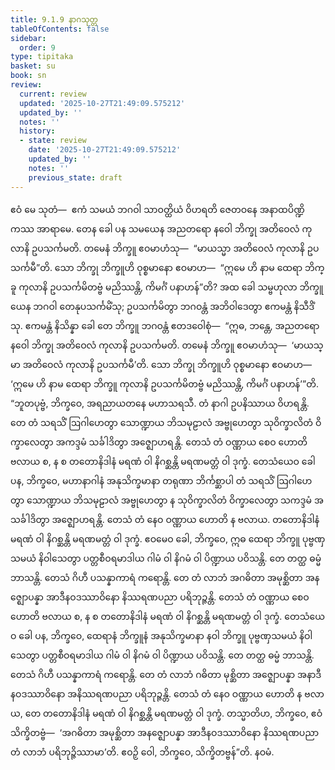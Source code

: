 ```yaml
---
title: 9.1.9 နာဂသုတ္တ
tableOfContents: false
sidebar:
  order: 9
type: tipitaka
basket: su
book: sn
review:
  current: review
  updated: '2025-10-27T21:49:09.575212'
  updated_by: ''
  notes: ''
  history:
  - state: review
    date: '2025-10-27T21:49:09.575212'
    updated_by: ''
    notes: ''
    previous_state: draft
---
```



<ReviewStatus review={frontmatter.review} showDetails={true} />

<HypothesisAnnotation frontmatter={frontmatter} />

<DynamicBreadcrumb />

<Division number="231" book="sn" e="ch" v="18" p="313">

<Paragraph number="1234" book="sn">
ဧဝံ မေ သုတံ—  ဧကံ သမယံ ဘဂဝါ သာဝတ္ထိယံ ဝိဟရတိ ဇေတဝနေ အနာထပိဏ္ဍိကဿ အာရာမေ. တေန ခေါ ပန သမယေန အညတရော နဝေါ ဘိက္ခု အတိဝေလံ ကုလာနိ ဥပသင်္ကမတိ. တမေနံ ဘိက္ခူ ဧဝမာဟံသု—  “မာယသ္မာ အတိဝေလံ ကုလာနိ ဥပသင်္ကမီ”တိ. သော ဘိက္ခု ဘိက္ခူဟိ ဝုစ္စမာနော ဧဝမာဟ—  “ဣမေ ဟိ နာမ ထေရာ ဘိက္ခူ ကုလာနိ ဥပသင်္ကမိတဗ္ဗံ မညိဿန္တိ, ကိမင်္ဂံ ပနာဟန်”တိ?
</Paragraph>

<Paragraph number="1235" book="sn">
အထ ခေါ သမ္ဗဟုလာ ဘိက္ခူ ယေန ဘဂဝါ တေနုပသင်္ကမိံသု; ဥပသင်္ကမိတွာ ဘဂဝန္တံ အဘိဝါဒေတွာ ဧကမန္တံ နိသီဒိံသု. ဧကမန္တံ နိသိန္နာ ခေါ တေ ဘိက္ခူ ဘဂဝန္တံ ဧတဒဝေါစုံ—  “ဣဓ, ဘန္တေ, အညတရော နဝေါ ဘိက္ခု အတိဝေလံ ကုလာနိ ဥပသင်္ကမတိ. တမေနံ ဘိက္ခူ ဧဝမာဟံသု—  ‘မာယသ္မာ အတိဝေလံ ကုလာနိ ဥပသင်္ကမီ’တိ. သော ဘိက္ခု ဘိက္ခူဟိ ဝုစ္စမာနော ဧဝမာဟ—  ‘ဣမေ ဟိ နာမ ထေရာ ဘိက္ခူ ကုလာနိ ဥပသင်္ကမိတဗ္ဗံ မညိဿန္တိ, ကိမင်္ဂံ ပနာဟန်’”တိ.
</Paragraph>

<Paragraph number="1236" book="sn">
“ဘူတပုဗ္ဗံ, ဘိက္ခဝေ, အရညာယတနေ မဟာသရသီ. တံ နာဂါ ဥပနိဿာယ ဝိဟရန္တိ. တေ တံ သရသိံ ဩဂါဟေတွာ သောဏ္ဍာယ ဘိသမုဠာလံ အဗ္ဗုဟေတွာ သုဝိက္ခာလိတံ ဝိက္ခာလေတွာ အကဒ္ဒမံ သင်္ခါဒိတွာ အဇ္ဈောဟရန္တိ. တေသံ တံ ဝဏ္ဏာယ စေဝ ဟောတိ ဗလာယ စ, န စ တတောနိဒါနံ မရဏံ ဝါ နိဂစ္ဆန္တိ မရဏမတ္တံ ဝါ ဒုက္ခံ. တေသံယေဝ ခေါ ပန, ဘိက္ခဝေ, မဟာနာဂါနံ အနုသိက္ခမာနာ တရုဏာ ဘိင်္ကစ္ဆာပါ တံ သရသိံ ဩဂါဟေတွာ သောဏ္ဍာယ ဘိသမုဠာလံ အဗ္ဗုဟေတွာ န သုဝိက္ခာလိတံ ဝိက္ခာလေတွာ သကဒ္ဒမံ အသင်္ခါဒိတွာ အဇ္ဈောဟရန္တိ. တေသံ တံ နေဝ ဝဏ္ဏာယ ဟောတိ န ဗလာယ. တတောနိဒါနံ မရဏံ ဝါ နိဂစ္ဆန္တိ မရဏမတ္တံ ဝါ ဒုက္ခံ.
</Paragraph>

<Paragraph number="1237" book="sn">
ဧဝမေဝ ခေါ, ဘိက္ခဝေ, ဣဓ ထေရာ ဘိက္ခူ ပုဗ္ဗဏှသမယံ နိဝါသေတွာ ပတ္တစီဝရမာဒါယ ဂါမံ ဝါ နိဂမံ ဝါ ပိဏ္ဍာယ ပဝိသန္တိ. တေ တတ္ထ ဓမ္မံ ဘာသန္တိ. တေသံ ဂိဟီ ပသန္နာကာရံ ကရောန္တိ. တေ တံ လာဘံ အဂဓိတာ အမုစ္ဆိတာ အနဇ္ဈောပန္နာ အာဒီနဝဒဿာဝိနော နိဿရဏပညာ ပရိဘုဉ္ဇန္တိ. တေသံ တံ ဝဏ္ဏာယ စေဝ ဟောတိ ဗလာယ စ, န စ တတောနိဒါနံ မရဏံ ဝါ နိဂစ္ဆန္တိ မရဏမတ္တံ ဝါ ဒုက္ခံ. တေသံယေဝ ခေါ ပန, ဘိက္ခဝေ, ထေရာနံ ဘိက္ခူနံ အနုသိက္ခမာနာ နဝါ ဘိက္ခူ ပုဗ္ဗဏှသမယံ နိဝါသေတွာ ပတ္တစီဝရမာဒါယ ဂါမံ ဝါ နိဂမံ ဝါ ပိဏ္ဍာယ ပဝိသန္တိ. တေ တတ္ထ ဓမ္မံ ဘာသန္တိ. တေသံ ဂိဟီ ပသန္နာကာရံ ကရောန္တိ. တေ တံ လာဘံ ဂဓိတာ မုစ္ဆိတာ အဇ္ဈောပန္နာ အနာဒီနဝဒဿာဝိနော အနိဿရဏပညာ ပရိဘုဉ္ဇန္တိ. တေသံ တံ နေဝ ဝဏ္ဏာယ ဟောတိ န ဗလာယ, တေ တတောနိဒါနံ မရဏံ ဝါ နိဂစ္ဆန္တိ မရဏမတ္တံ ဝါ ဒုက္ခံ. တသ္မာတိဟ, ဘိက္ခဝေ, ဧဝံ သိက္ခိတဗ္ဗံ—  ‘အဂဓိတာ အမုစ္ဆိတာ အနဇ္ဈောပန္နာ အာဒီနဝဒဿာဝိနော နိဿရဏပညာ တံ လာဘံ ပရိဘုဉ္ဇိဿာမာ’တိ. ဧဝဉှိ ဝေါ, ဘိက္ခဝေ, သိက္ခိတဗ္ဗန်”တိ.

</Paragraph>
</Division>

<Paragraph number="1238" type="center" book="sn">
နဝမံ.
</Paragraph>